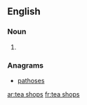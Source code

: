 
==English==

===Noun===
{{head|en|noun plural form}}

# {{plural of|tea shop|lang=en}}

===Anagrams===
* [[pathoses#English|pathoses]]

[[ar:tea shops]]
[[fr:tea shops]]